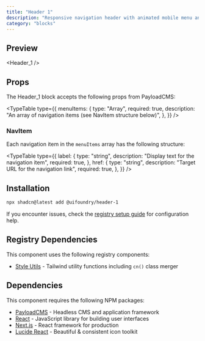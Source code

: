```yaml
---
title: "Header 1"
description: "Responsive navigation header with animated mobile menu and scroll effects"
category: "blocks"
---
```


## Preview

<Header_1 />

## Props

The Header_1 block accepts the following props from PayloadCMS:

<TypeTable
  type={{
    menuItems: {
      type: "Array<NavItem>",
      required: true,
      description: "An array of navigation items (see NavItem structure below)",
    },
  }}
/>

### NavItem

Each navigation item in the `menuItems` array has the following structure:

<TypeTable
  type={{
    label: {
      type: "string",
      description: "Display text for the navigation item",
      required: true,
    },
    href: {
      type: "string",
      description: "Target URL for the navigation link",
      required: true,
    },
  }}
/>

## Installation

```bash
npx shadcn@latest add @uifoundry/header-1
```

If you encounter issues, check the [registry setup guide](/docs/registry-setup) for configuration help.

## Registry Dependencies

This component uses the following registry components:

- [Style Utils](/docs/lib/style-utils) - Tailwind utility functions including `cn()` class merger

## Dependencies

This component requires the following NPM packages:

- [PayloadCMS](https://github.com/payloadcms/payload) - Headless CMS and application framework
- [React](https://github.com/facebook/react) - JavaScript library for building user interfaces
- [Next.js](https://github.com/vercel/next.js) - React framework for production
- [Lucide React](https://github.com/lucide-icons/lucide/tree/main/packages/lucide-react) - Beautiful & consistent icon toolkit
